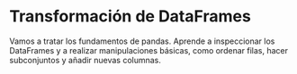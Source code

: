 # Transformación de DataFrames

Vamos a tratar los fundamentos de pandas. Aprende a inspeccionar los DataFrames y a realizar manipulaciones básicas, como ordenar filas, hacer subconjuntos y añadir nuevas columnas.